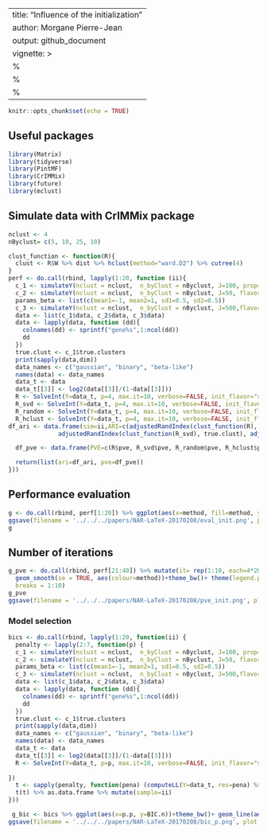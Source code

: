 ---
title: "Influence of the initialization"
author: Morgane Pierre-Jean
output: github_document
vignette: >
%\VignetteIndexEntry{Influence of the initialization}
  %\VignetteEngine{knitr::rmarkdown}
  %\usepackage[UTF-8]{inputenc}
  ---
  
  ```r
knitr::opts_chunk$set(echo = TRUE)
```

## Useful packages

```r
library(Matrix)
library(tidyverse)
library(PintMF)
library(CrIMMix)
library(future)
library(mclust)
```

## Simulate data with CrIMMix package

```r
nclust <- 4
nByclust= c(5, 10, 25, 10)
```

```r
clust_function <- function(R){
  clust <- R$W %>% dist %>% hclust(method="ward.D2") %>% cutree(4)
}
perf <- do.call(rbind, lapply(1:20, function (ii){
  c_1 <- simulateY(nclust = nclust,  n_byClust = nByclust, J=100, prop=0.05, noise=0.2)
  c_2 <- simulateY(nclust = nclust,  n_byClust = nByclust, J=50, flavor="binary", params=list(c(p=0.6)), prop=0.1, noise=0.3)
  params_beta <- list(c(mean1=-1, mean2=1, sd1=0.5, sd2=0.5))
  c_3 <- simulateY(nclust = nclust,  n_byClust = nByclust, J=500,flavor="beta", params=params_beta, prop=0.2, noise=0.2)
  data <- list(c_1$data, c_2$data, c_3$data)
  data <- lapply(data, function (dd){
    colnames(dd) <- sprintf("gene%s",1:ncol(dd)) 
    dd
  })
  true.clust <- c_1$true.clusters
  print(sapply(data,dim))
  data_names <- c("gaussian", "binary", "beta-like")
  names(data) <- data_names
  data_t <- data
  data_t[[3]] <- log2(data[[3]]/(1-data[[3]]))
  R <- SolveInt(Y=data_t, p=4, max.it=10, verbose=FALSE, init_flavor="snf", flavor_mod="glmnet")
  R_svd <- SolveInt(Y=data_t, p=4, max.it=10, verbose=FALSE, init_flavor="svd", flavor_mod="glmnet")
  R_random <- SolveInt(Y=data_t, p=4, max.it=10, verbose=FALSE, init_flavor="random", flavor_mod="glmnet")
  R_hclust <- SolveInt(Y=data_t, p=4, max.it=10, verbose=FALSE, init_flavor="hclust", flavor_mod="glmnet")
df_ari <- data.frame(sim=ii,ARI=c(adjustedRandIndex(clust_function(R), true.clust), 
              adjustedRandIndex(clust_function(R_svd), true.clust), adjustedRandIndex(clust_function(R_random), true.clust), adjustedRandIndex(clust_function(R_hclust), true.clust)), method=c("SNF", "SVD", "Random", "hclust"))

  df_pve <- data.frame(PVE=c(R$pve, R_svd$pve, R_random$pve, R_hclust$pve), method= rep(c("SNF","SVD", "Random", "Hclust"), times=c(length(R$pve),length(R_svd$pve), length(R_random$pve), length(R_hclust$pve) )))

  return(list(ari=df_ari, pve=df_pve))
}))
```



## Performance evaluation

```r
g <- do.call(rbind, perf[1:20]) %>% ggplot(aes(x=method, fill=method, y=ARI))+geom_violin()+theme_bw()+theme(legend.position = "none")+xlab("")+geom_point(alpha=0.5)
ggsave(filename = '../../../papers/NAR-LaTeX-20170208/eval_init.png', plot = g, width=7, height=5)
g
```

## Number of iterations
```r
g_pve <- do.call(rbind, perf[21:40]) %>% mutate(it= rep(1:10, each=4*20)) %>% ggplot(aes(x=it, y=PVE,fill=method)) +
  geom_smooth(se = TRUE, aes(colour=method))+theme_bw()+ theme(legend.position="bottom")+scale_x_continuous(
  breaks = 1:10)
g_pve
ggsave(filename = '../../../papers/NAR-LaTeX-20170208/pve_init.png', plot = g_pve, width=7, height=5)

```


### Model selection 
```r
bics <- do.call(rbind, lapply(1:20, function(ii) {
  penalty <- lapply(2:7, function(p) {
  c_1 <- simulateY(nclust = nclust,  n_byClust = nByclust, J=100, prop=0.05, noise=0.2)
  c_2 <- simulateY(nclust = nclust,  n_byClust = nByclust, J=50, flavor="binary", params=list(c(p=0.6)), prop=0.1, noise=0.3)
  params_beta <- list(c(mean1=-1, mean2=1, sd1=0.5, sd2=0.5))
  c_3 <- simulateY(nclust = nclust,  n_byClust = nByclust, J=500,flavor="beta", params=params_beta, prop=0.2, noise=0.2)
  data <- list(c_1$data, c_2$data, c_3$data)
  data <- lapply(data, function (dd){
    colnames(dd) <- sprintf("gene%s",1:ncol(dd)) 
    dd
  })
  true.clust <- c_1$true.clusters
  print(sapply(data,dim))
  data_names <- c("gaussian", "binary", "beta-like")
  names(data) <- data_names
  data_t <- data
  data_t[[3]] <- log2(data[[3]]/(1-data[[3]]))
  R <- SolveInt(Y=data_t, p=p, max.it=10, verbose=FALSE, init_flavor="snf", flavor_mod="glmnet")
  
})
  t <- sapply(penalty, function(pena) (computeLL(Y=data_t, res=pena) %>% compute_BIC()))
  t(t) %>% as.data.frame %>% mutate(sample=ii)
}))
```


```r
 g_bic <- bics %>% ggplot(aes(x=p.p, y=BIC.n))+theme_bw()+ geom_line(aes(group = sample), alpha=0.3)+xlab("p")+ylab("BIC")
ggsave(filename = '../../../papers/NAR-LaTeX-20170208/bic_p.png', plot = g_bic, width=7, height=5)


```

